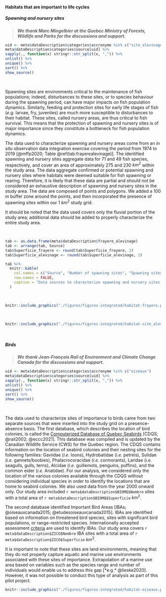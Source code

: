 #### Habitats that are important to life cycles

##### Spawning and nursery sites

> ***We thank Marc Mingelbier at the Quebec Ministry of Forests, Wildlife and Parks for the discussions and support.***


```r
uid <- meta$dataDescription$categories$accronyme %in% c("site_alevinage","frayere")
meta$dataDescription$categories$source[uid] %>%
sapply(., function(x) stringr::str_split(x, ",")) %>%
unlist() %>%
unique() %>%
sort() %>%
show_source()
```

<br/>

Spawning sites are environments critical to the maintenance of fish populations; indeed, disturbances to these sites, or to species behaviour during the spawning period, can have major impacts on fish population dynamics. Similarly, feeding and protection sites for early life stages of fish (*e.g.* larvae, fry, juveniles) are much more susceptible to disturbances to their habitat. These sites, called nursery areas, are thus critical to fish survival. This means that the protection of spawning and nursery sites is of major importance since they constitute a bottleneck for fish population dynamics.

The data used to characterize spawning and nursery areas come from an *in situ* observation data integration exercise covering the period from 1974 to 2019 [@mffp2020; Table \@ref(tab:frayerealevinage)]. The identified spawning and nursery sites aggregate data for 71 and 49 fish species, respectively, and cover an area of approximately 275 and 230 $km^2$ within the study area. The data aggregate confirmed or potential spawning and nursery sites where habitats were deemed suitable for fish spawning or rearing. Therefore, it is likely that these data are partial and should not be considered an exhaustive description of spawning and nursery sites in the study area. The data are composed of points and polygons. We added a 100 $m$ buffer zone around the points, and then incorporated the presence of spawning sites within our 1 $km^2$ study grid.

It should be noted that the data used covers only the fluvial portion of the study area; additional data should be added to properly characterize the entire study area.

<br/>

```r
tab <- as.data.frame(meta$dataDescription$frayere_alevinage)
tab <- arrange(tab, Source)
tab$Superficie_frayere <- round(tab$Superficie_frayere, 2)
tab$Superficie_alevinage <- round(tab$Superficie_alevinage, 2)

tab %>%
  knitr::kable(
    col.names = c("Source", "Number of spawning sites", "Spawning sites area $km^2$", "Number of nursery sites","Area of nursery sites $km^2$"),
    row.names = FALSE,
    caption = "Data sources to characterize spawning and nursery sites in the study area."
  )
```

<br/>

```r
knitr::include_graphics("./figures/figures-integrated/habitat-frayere.png")
```

<br/>

```r
knitr::include_graphics("./figures/figures-integrated/habitat-site_alevinage.png")
```

<br/>

##### Birds

> ***We thank Jean-François Rail of Environment and Climate Change Canada for the discussions and support.***

```r
uid <- meta$dataDescription$categories$accronyme %in% c("oiseaux")
meta$dataDescription$categories$source[uid] %>%
sapply(., function(x) stringr::str_split(x, ",")) %>%
unlist() %>%
unique() %>%
sort() %>%
show_source()
```

<br/>


The data used to characterize sites of importance to birds came from two separate sources that were inserted into the study grid on a presence-absence basis. The first database, which describes the location of bird colonies, is called the [Computerized Database of Quebec Seabirds](https://ogsl.ca/en/biodiversity-birds-eccc-biomq-about/) [CDQS; @rail2002; @eccc2021]. This database was compiled and is updated by the Canadian Wildlife Service (CWS) for the Quebec region. The CDQS contains information on the location of seabird colonies and their nesting sites for the following families: Gaviidae (*i.e.* loons), Hydrobatidae (*i.e.* petrels), Sulidae (*i.e.* gannets/boobies), Phalacrocoracidae (*i.e.* cormorants), Laridae (*i.e.* seagulls, gulls, terns), Alcidae (*i.e.* guillemots, penguins, puffins), and the common eider (*i.e.* Anatidae). For our analysis, we considered only the location of the various colonies available through the CDQS without considering individual species in order to identify the locations that are home to seabird colonies. We also used data from the year 2000 onward only. Our study area included `r meta$dataDescription$BIOMQ$Nombre` sites with a total area of `r meta$dataDescription$BIOMQ$Superficie` $km^2$.

The second database identified Important Bird Areas [IBAs; @oiseauxcanada2015; @etudesoiseauxcanada2015]. IBAs are identified based on information on threatened bird species, sites with significant bird populations, or range-restricted species. Internationally accepted assessment [criteria](https://www.ibacanada.org/documents/current_Canadian_IBA_Criteria.pdf) are used to identify IBAs. Our study area covers `r meta$dataDescription$ZICO$Nombre` IBA sites with a total area of `r meta$dataDescription$ZICO$Superficie` $km^2$.

It is important to note that these sites are land environments, meaning that they do not properly capture aquatic and marine use environments associated with these sites of importance. Extrapolation of a marine use area based on variables such as the species range and number of individuals would enable us to address this gap [*e.g.* @lieske2020]. However, it was not possible to conduct this type of analysis as part of this pilot project.


```r
knitr::include_graphics("./figures/figures-integrated/habitat-oiseaux.png")
```

<br>
